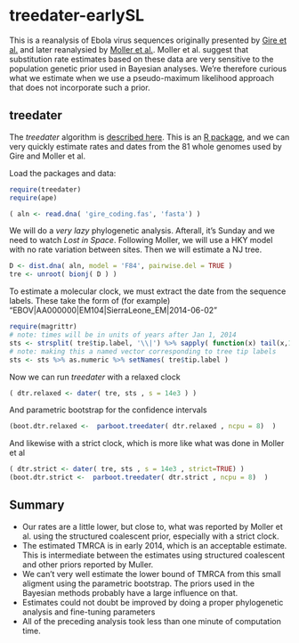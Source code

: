 # treedater-earlySL

This is a reanalysis of Ebola virus sequences originally presented by [Gire et al.](http://dx.doi.org/10.1126/science.1259657) and later reanalysied by [Moller et al.](https://doi.org/10.1073/pnas.1713314115).
Moller et al. suggest that substitution rate estimates based on these data are very sensitive to the population genetic prior used in Bayesian analyses. 
We're therefore curious what we estimate when we use a pseudo-maximum likelihood approach that does not incorporate such a prior.

## treedater 
The _treedater_ algorithm is [described here](https://doi.org/10.1093/ve/vex025). This is an [R package](https://github.com/emvolz/treedater), and we can very quickly estimate rates and dates from the 81 whole genomes used by Gire and Moller et al. 

Load the packages and data: 
```r
require(treedater)
require(ape)

( aln <- read.dna( 'gire_coding.fas', 'fasta') )
```

We will do a *very lazy* phylogenetic analysis. Afterall, it's Sunday and we need to watch _Lost in Space_. 
Following Moller, we will use a HKY model with no rate variation between sites. Then we will estimate a NJ tree. 
```r
D <- dist.dna( aln, model = 'F84', pairwise.del = TRUE )
tre <- unroot( bionj( D ) )
```


To estimate a molecular clock, we must extract the date from the sequence labels. These take the form of (for example) "EBOV|AA000000|EM104|SierraLeone_EM|2014-06-02"
```r
require(magrittr)
# note: times will be in units of years after Jan 1, 2014
sts <- strsplit( tre$tip.label, '\\|') %>% sapply( function(x) tail(x,1) ) %>% as.Date %>% -as.Date('2014-01-01' )/365
# note: making this a named vector corresponding to tree tip labels 
sts <- sts %>% as.numeric %>% setNames( tre$tip.label )
```

Now we can run _treedater_ with a relaxed clock
```r
( dtr.relaxed <- dater( tre, sts , s = 14e3 ) )
```
And parametric bootstrap for the confidence intervals
```r
(boot.dtr.relaxed <-  parboot.treedater( dtr.relaxed , ncpu = 8)  )
```

And likewise with a strict clock, which is more like what was done in Moller et al
```r
( dtr.strict <- dater( tre, sts , s = 14e3 , strict=TRUE) )
(boot.dtr.strict <-  parboot.treedater( dtr.strict , ncpu = 8)  )
```

## Summary 
* Our rates are a little lower, but close to, what was reported by Moller et al. using the structured coalescent prior, especially with a strict clock.
* The estimated TMRCA is in early 2014, which is an acceptable estimate. This is intermediate between the estimates using structured coalescent and other priors reported by Muller. 
* We can't very well estimate the lower bound of TMRCA from this small aligment using the parametric bootstrap. The priors used in the Bayesian methods probably have a large influence on that. 
* Estimates could not doubt be improved by doing a proper phylogenetic analysis and fine-tuning parameters
* All of the preceding analysis took less than one minute of computation time. 
